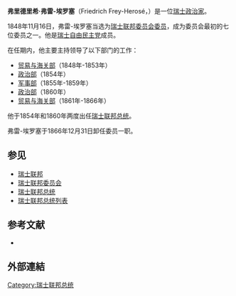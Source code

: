 {{Infobox_ President
| name= {{lang|en| Friedrich Frey-Herosé}}
| original_name =弗里德里希·弗雷-埃罗塞
| image= Herose.jpg
| office2=[[瑞士联邦委员会委员|瑞士联邦委员会委员]]
| term_start2=1848年 
| term_end2=1866年
| birth_date={{Birth date|1801|10|12}}
| death_date={{death date and age|df=y|1873|9|22|1801|10|12}}
}}

'''弗里德里希·弗雷-埃罗塞'''（Friedrich Frey-Herosé，{{bd|1801年|10月12日|1873年|9月22日|catIdx=F}}）是一位[[瑞士|瑞士]][[政治家|政治家]]。

1848年11月16日，弗雷-埃罗塞当选为[[瑞士联邦委员会|瑞士联邦委员会]][[瑞士联邦委员会委员|委员]]，成为委员会最初的七位委员之一。他是[[瑞士自由民主党|瑞士自由民主党]]成员。

在任期内，他主要主持领导了以下部门的工作：
* [[瑞士贸易与海关部|贸易与海关部]]（1848年-1853年）
* [[瑞士政治部|政治部]]（1854年）
* [[瑞士军事部|军事部]]（1855年-1859年）
* [[瑞士政治部|政治部]]（1860年）
* [[瑞士贸易与海关部|贸易与海关部]]（1861年-1866年）

他于1854年和1860年两度出任[[瑞士联邦总统|瑞士联邦总统]]。

弗雷-埃罗塞于1866年12月31日卸任委员一职。

== 参见 ==
* [[瑞士联邦|瑞士联邦]]
* [[瑞士联邦委员会|瑞士联邦委员会]] 
* [[瑞士联邦总统|瑞士联邦总统]] 
* [[瑞士联邦总统列表|瑞士联邦总统列表]] 

== 参考文献 ==
* {{HDS|3760}}

== 外部連結 ==

{{start box}}
{{succession box | before = 无/最早的七位委员 | title = [[瑞士联邦委员会委员|瑞士联邦委员会委员]] | years = 1848年–1866年 | after = [[埃米尔·韦尔蒂|埃米尔·韦尔蒂]]<br />（Emil Welti）}}
{{end box}}

{{Authority control}}
{{DEFAULTSORT:Frey-Herosé, Friedrich}}
[[Category:瑞士联邦总统|Category:瑞士联邦总统]]